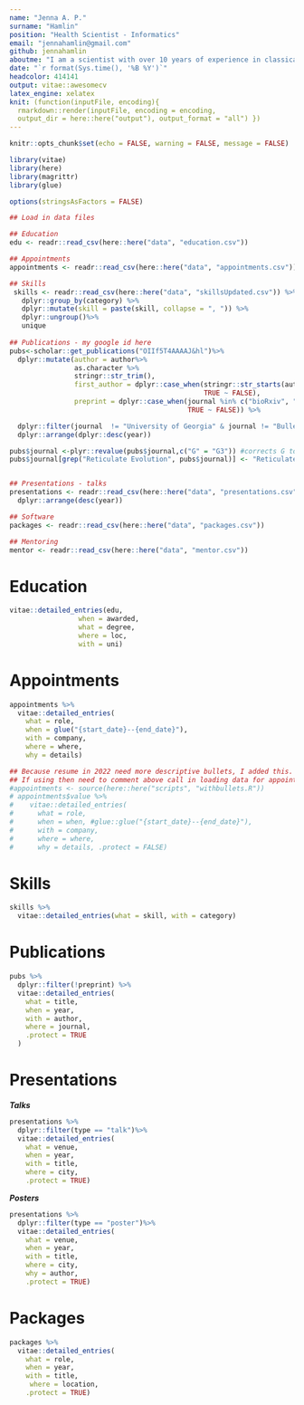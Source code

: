 ```yaml
---
name: "Jenna A. P."
surname: "Hamlin"
position: "Health Scientist - Informatics"
email: "jennahamlin@gmail.com"
github: jennahamlin
aboutme: "I am a scientist with over 10 years of experience in classical genetics, genomics, and evolutionary biology. My training spans a range of tools and approaches—including bioinformatics, population genetics, and species distribution modeling—with a strong emphasis on experimental design. Currently, I work at the intersection of public health (ph), ph tool development, and the study of pathogens, with a focus on reproducible research."
date: "`r format(Sys.time(), '%B %Y')`"
headcolor: 414141
output: vitae::awesomecv
latex_engine: xelatex
knit: (function(inputFile, encoding){
  rmarkdown::render(inputFile, encoding = encoding,
  output_dir = here::here("output"), output_format = "all") })
--- 
```


```r
knitr::opts_chunk$set(echo = FALSE, warning = FALSE, message = FALSE)

library(vitae)
library(here)
library(magrittr)
library(glue)

options(stringsAsFactors = FALSE)
```

```r
## Load in data files

## Education
edu <- readr::read_csv(here::here("data", "education.csv"))

## Appointments
appointments <- readr::read_csv(here::here("data", "appointments.csv"))

## Skills
 skills <- readr::read_csv(here::here("data", "skillsUpdated.csv")) %>% 
   dplyr::group_by(category) %>% 
   dplyr::mutate(skill = paste(skill, collapse = ", ")) %>% 
   dplyr::ungroup()%>% 
   unique
 
## Publications - my google id here
pubs<-scholar::get_publications("OIIf5T4AAAAJ&hl")%>%
  dplyr::mutate(author = author%>%
                as.character %>%
                stringr::str_trim(),
                first_author = dplyr::case_when(stringr::str_starts(author, "JAP Hamlin") ~ TRUE,
                                                TRUE ~ FALSE),
                preprint = dplyr::case_when(journal %in% c("bioRxiv", "BioRxiv") ~ TRUE,
                                            TRUE ~ FALSE)) %>%

  dplyr::filter(journal  != "University of Georgia" & journal != "Bulletin of the Ecological Society of America") %>% #exclude thesis
  dplyr::arrange(dplyr::desc(year))

pubs$journal <-plyr::revalue(pubs$journal,c("G" = "G3")) #corrects G to G3,due to when pubs imported from scholar
pubs$journal[grep("Reticulate Evolution", pubs$journal)] <- "Reticulate Evolution"


## Presentations - talks
presentations <- readr::read_csv(here::here("data", "presentations.csv")) %>% 
  dplyr::arrange(desc(year))

## Software
packages <- readr::read_csv(here::here("data", "packages.csv"))

## Mentoring
mentor <- readr::read_csv(here::here("data", "mentor.csv"))

```

# Education

```r
vitae::detailed_entries(edu, 
                 when = awarded,
                 what = degree,
                 where = loc,
                 with = uni)

```

# Appointments

```r

appointments %>% 
  vitae::detailed_entries(
    what = role,
    when = glue("{start_date}--{end_date}"),
    with = company,
    where = where,
    why = details)

## Because resume in 2022 need more descriptive bullets, I added this. 
## If using then need to comment above call in loading data for appointments
#appointments <- source(here::here("scripts", "withbullets.R"))
# appointments$value %>%
#    vitae::detailed_entries(
#      what = role,
#      when = when, #glue::glue("{start_date}--{end_date}"),
#      with = company,
#      where = where,
#      why = details, .protect = FALSE)

```

# Skills

```r
skills %>% 
  vitae::detailed_entries(what = skill, with = category)
```

# Publications

```r
pubs %>%
  dplyr::filter(!preprint) %>%
  vitae::detailed_entries(
    what = title,
    when = year,
    with = author,
    where = journal,
    .protect = TRUE
  )
```

# Presentations

***Talks***
```r
presentations %>%
  dplyr::filter(type == "talk")%>%
  vitae::detailed_entries(
    what = venue,
    when = year,
    with = title,
    where = city,
    .protect = TRUE)
```

***Posters***
```r
presentations %>%
  dplyr::filter(type == "poster")%>%
  vitae::detailed_entries(
    what = venue,
    when = year,
    with = title,
    where = city,
    why = author,
    .protect = TRUE)
```

# Packages

```r

packages %>% 
  vitae::detailed_entries(
    what = role,
    when = year,
    with = title,
     where = location,
    .protect = TRUE)
```



